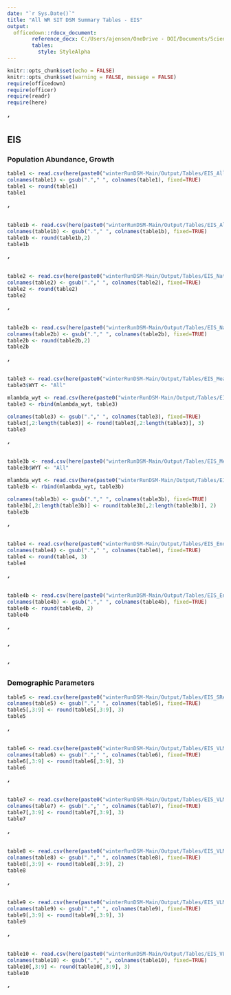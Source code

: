 ```yaml
---
date: "`r Sys.Date()`"
title: "All WR SIT DSM Summary Tables - EIS"
output: 
  officedown::rdocx_document:
        reference_docx: C:/Users/ajensen/OneDrive - DOI/Documents/Science Division/R resources/TableTemplate.docx
        tables:
          style: StyleAlpha
---
```


```r
knitr::opts_chunk$set(echo = FALSE)
knitr::opts_chunk$set(warning = FALSE, message = FALSE) 
require(officedown)
require(officer)
require(readr)
require(here)
```


##### '
## EIS 

### Population Abundance, Growth

```r
table1 <- read.csv(here(paste0("winterRunDSM-Main/Output/Tables/EIS_AllSpawners.csv")))
colnames(table1) <- gsub("."," ", colnames(table1), fixed=TRUE)
table1 <- round(table1)
table1
```
##### '
```r
table1b <- read.csv(here(paste0("winterRunDSM-Main/Output/Tables/EIS_AllSpawnersPercDiff.csv")))
colnames(table1b) <- gsub("."," ", colnames(table1b), fixed=TRUE)
table1b <- round(table1b,2)
table1b
```

##### '

```r
table2 <- read.csv(here(paste0("winterRunDSM-Main/Output/Tables/EIS_NatSpawners.csv")))
colnames(table2) <- gsub("."," ", colnames(table2), fixed=TRUE)
table2 <- round(table2)
table2
```
##### '
```r
table2b <- read.csv(here(paste0("winterRunDSM-Main/Output/Tables/EIS_NatSpawnersPercDiff.csv")))
colnames(table2b) <- gsub("."," ", colnames(table2b), fixed=TRUE)
table2b <- round(table2b,2)
table2b
```

##### '

```r
table3 <- read.csv(here(paste0("winterRunDSM-Main/Output/Tables/EIS_MeanLambda.csv")))
table3$WYT <- "All"

mlambda_wyt <- read.csv(here(paste0("winterRunDSM-Main/Output/Tables/EIS_WYTMeanLambda.csv")))
table3 <- rbind(mlambda_wyt, table3)

colnames(table3) <- gsub("."," ", colnames(table3), fixed=TRUE)
table3[,2:length(table3)] <- round(table3[,2:length(table3)], 3)
table3
```
##### '
```r
table3b <- read.csv(here(paste0("winterRunDSM-Main/Output/Tables/EIS_MeanLambdaPercDiff.csv")))
table3b$WYT <- "All"

mlambda_wyt <- read.csv(here(paste0("winterRunDSM-Main/Output/Tables/EIS_WYTMeanLambdaPercDiff.csv")))
table3b <- rbind(mlambda_wyt, table3b)

colnames(table3b) <- gsub("."," ", colnames(table3b), fixed=TRUE)
table3b[,2:length(table3b)] <- round(table3b[,2:length(table3b)], 2)
table3b
```

##### '

```r
table4 <- read.csv(here(paste0("winterRunDSM-Main/Output/Tables/EIS_EndLambda.csv")))
colnames(table4) <- gsub("."," ", colnames(table4), fixed=TRUE)
table4 <- round(table4, 3)
table4
```
##### '
```r
table4b <- read.csv(here(paste0("winterRunDSM-Main/Output/Tables/EIS_EndLambdaPercDiff.csv")))
colnames(table4b) <- gsub("."," ", colnames(table4b), fixed=TRUE)
table4b <- round(table4b, 2)
table4b
```

##### '

##### '
##### ' 
### Demographic Parameters

```r
table5 <- read.csv(here(paste0("winterRunDSM-Main/Output/Tables/EIS_SRearUSR.csv")))
colnames(table5) <- gsub("."," ", colnames(table5), fixed=TRUE)
table5[,3:9] <- round(table5[,3:9], 3)
table5
```
##### ' 

```r
table6 <- read.csv(here(paste0("winterRunDSM-Main/Output/Tables/EIS_VLMigrUM.csv")))
colnames(table6) <- gsub("."," ", colnames(table6), fixed=TRUE)
table6[,3:9] <- round(table6[,3:9], 3)
table6
```
##### ' 

```r
table7 <- read.csv(here(paste0("winterRunDSM-Main/Output/Tables/EIS_VLMigrLM.csv")))
colnames(table7) <- gsub("."," ", colnames(table7), fixed=TRUE)
table7[,3:9] <- round(table7[,3:9], 3)
table7
```

##### '
```r
table8 <- read.csv(here(paste0("winterRunDSM-Main/Output/Tables/EIS_VLMigrLL.csv")))
colnames(table8) <- gsub("."," ", colnames(table8), fixed=TRUE)
table8[,3:9] <- round(table8[,3:9], 2)
table8
```

##### '
```r
table9 <- read.csv(here(paste0("winterRunDSM-Main/Output/Tables/EIS_VLMigrNDelta.csv")))
colnames(table9) <- gsub("."," ", colnames(table9), fixed=TRUE)
table9[,3:9] <- round(table9[,3:9], 3)
table9
```

##### '
```r
table10 <- read.csv(here(paste0("winterRunDSM-Main/Output/Tables/EIS_VLMigrSDelta.csv")))
colnames(table10) <- gsub("."," ", colnames(table10), fixed=TRUE)
table10[,3:9] <- round(table10[,3:9], 3)
table10
```
##### '


